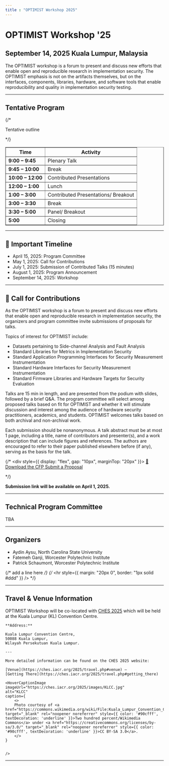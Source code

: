 ```yaml
---
title : "OPTIMIST Workshop 2025"
---
```


# OPTIMIST Workshop '25
## September 14, 2025 Kuala Lumpur, Malaysia

The OPTIMIST workshop is a forum to present and discuss new efforts that enable open and  reproducible research in implementation security. The OPTIMIST emphasis is not on the artifacts  themselves, but on the interfaces, components, libraries, hardware, and software tools that enable  reproducibility and quality in implementation security testing. 

---

## Tentative Program

<div style={{ display: "flex", justifyContent: "center", marginTop: "2rem" }}>
  <div>
    {/* <p style={{ textAlign: "center", fontStyle: "italic" }}>Tentative outline</p> */}
    <table border="1" cellPadding="8" cellSpacing="0" style={{ borderCollapse: "collapse", textAlign: "left", width: "100%", minWidth: "400px" }}>
      <thead>
        <tr style={{ backgroundColor: "black", color: "white" }}>
          <th>Time</th>
          <th>Activity</th>
        </tr>
      </thead>
      <tbody>
        <tr style={{ backgroundColor: "#e6e6e6" }}>
          <td><strong>9:00 – 9:45</strong></td>
          <td>Plenary Talk</td>
        </tr>
        <tr>
          <td><strong>9:45 – 10:00</strong></td>
          <td>Break</td>
        </tr>
        <tr style={{ backgroundColor: "#e6e6e6" }}>
          <td><strong>10:00 – 12:00</strong></td>
          <td>Contributed Presentations</td>
        </tr>
        <tr>
          <td><strong>12:00 – 1:00</strong></td>
          <td>Lunch</td>
        </tr>
        <tr style={{ backgroundColor: "#e6e6e6" }}>
          <td><strong>1:00 – 3:00</strong></td>
          <td>Contributed Presentations/ Breakout</td>
        </tr>
        <tr>
          <td><strong>3:00 – 3:30</strong></td>
          <td>Break</td>
        </tr>
        <tr style={{ backgroundColor: "#e6e6e6" }}>
          <td><strong>3:30 – 5:00</strong></td>
          <td>Panel/ Breakout</td>
        </tr>
        <tr>
          <td><strong>5:00</strong></td>
          <td>Closing</td>
        </tr>
      </tbody>
    </table>
  </div>
</div>

---

## 📅 Important Timeline
- April 15, 2025: Program Committee
- May 1, 2025: Call for Contributions
- July 1, 2025: Submission of Contributed Talks (15 minutes)
- August 1, 2025: Program Announcement
- September 14, 2025: Workshop


---

<h2>📢 Call for Contributions</h2>
<p>As the OPTIMIST workshop is a forum to present and discuss new efforts that enable open and reproducible research in implementation security, the organizers and program committee invite submissions of proposals for talks. </p> 

Topics of interest for OPTIMIST include:

<ul>
<li>Datasets pertaining to Side-channel Analysis and Fault Analysis</li>
<li>Standard Libraries for Metrics in Implementation Security</li>
<li>Standard Application Programming Interfaces for Security Measurement Instrumentation</li>
<li>Standard Hardware Interfaces for Security Measurement Instrumentation</li>
<li>Standard Firmware Libraries and Hardware Targets for Security Evaluation</li>
</ul>
<p>Talks are 15 min in length, and are presented from the podium with slides, followed by a brief Q&A. The program committee will select among proposed talks based on fit for OPTIMIST and whether it will stimulate discussion and interest among the audience of hardware security practitioners, academics, and students. OPTIMIST welcomes talks based on both archival and non-archival work.</p>

<p>Each submission should be nonanonymous. A talk abstract must be at most 1 page, including a title, name of contributors and presenter(s), and a work description that can include figures and references. The authors are encouraged to refer to their paper published elsewhere before (if any), serving as the basis for the talk.</p>

{/* <div style={{ display: "flex", gap: "10px", marginTop: "20px" }}>
  <a href="/pdf/ches24-cfp.pdf" className="button button--primary">
    📄 Download the CFP
  </a>
  <a href="https://easychair.org/conferences/?conf=optimist2024" className="button button--secondary">
    Submit a Proposal
  </a>
</div> */}

**Submission link will be available on April 1, 2025.**

---

## Technical Program Committee
TBA

---


## Organizers
- Aydin Aysu, North Carolina State University
- Fatemeh Ganji, Worcester Polytechnic Institute
- Patrick Schaumont, Worcester Polytechnic Institute

{/* add a line here */}
{/* <hr style={{ margin: "20px 0", border: "1px solid #ddd" }} />        */}

---
## Travel & Venue Information

<div style={{ display: 'flex', flexWrap: 'wrap', alignItems: 'flex-start' }}>
  <div style={{ flex: 1, minWidth: '250px' }}>
    OPTIMIST Workshop will be co-located with <a href="https://ches.iacr.org/2025" target="_blank" rel="noopener noreferrer">CHES 2025</a> which will be held at the Kuala Lumpur (KL) Convention Centre.

    **Address:**

    Kuala Lumpur Convention Centre,  
    50088 Kuala Lumpur,  
    Wilayah Persekutuan Kuala Lumpur.

    ---

    More detailed information can be found on the CHES 2025 website:

    [Venue](https://ches.iacr.org/2025/travel.php#venue) — 
    [Getting There](https://ches.iacr.org/2025/travel.php#getting_there)
  </div>

    <HoverCaptionImage 
    imageUrl="https://ches.iacr.org/2025/images/KLCC.jpg" 
    alt="KLCC" 
    caption={
        <>
        Photo courtesy of <a href="https://commons.wikimedia.org/wiki/File:Kuala_Lumpur_Convention_Centre_(street_entrance),_Kuala_Lumpur.jpg" target="_blank" rel="noopener noreferrer" style={{ color: '#90cfff', textDecoration: 'underline' }}>Two hundred percent/Wikimedia Commons</a> under <a href="https://creativecommons.org/licenses/by-sa/3.0/" target="_blank" rel="noopener noreferrer" style={{ color: '#90cfff', textDecoration: 'underline' }}>CC BY-SA 3.0</a>.
        </>
    }
    
    
    />



</div>

---
